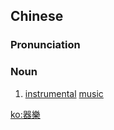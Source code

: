 ==Chinese==
{{zh-forms|s=器乐}}

===Pronunciation===
{{zh-pron
|m=qìyuè
|c=hei3 ngok6
|mn=qz,xm,zz:khì-ga̍k
|cat=n
}}

===Noun===
{{zh-noun}}

# {{lb|zh|music}} [[instrumental]] [[music]]

[[ko:器樂]]